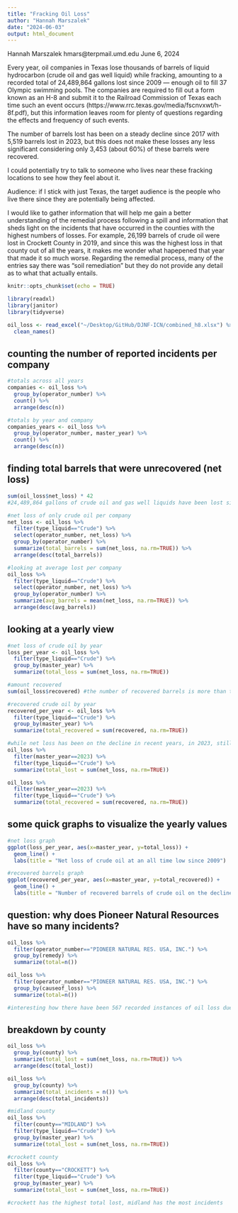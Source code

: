```yaml
---
title: "Fracking Oil Loss"
author: "Hannah Marszalek"
date: "2024-06-03"
output: html_document
---
```


Hannah Marszalek
hmars@terpmail.umd.edu
June 6, 2024

Every year, oil companies in Texas lose thousands of barrels of liquid hydrocarbon (crude oil and gas well liquid) while fracking, amounting to a recorded total of 24,489,864 gallons lost since 2009 — enough oil to fill 37 Olympic swimming pools. The companies are required to fill out a form known as an H-8 and submit it to the Railroad Commission of Texas each time such an event occurs (https://www.rrc.texas.gov/media/fscnvxwt/h-8f.pdf), but this information leaves room for plenty of questions regarding the effects and frequency of such events.

The number of barrels lost has been on a steady decline since 2017 with 5,519 barrels lost in 2023, but this does not make these losses any less significant considering only 3,453 (about 60%) of these barrels were recovered. 

I could potentially try to talk to someone who lives near these fracking locations to see how they feel about it.

Audience: if I stick with just Texas, the target audience is the people who live there since they are potentially being affected.

I would like to gather information that will help me gain a better understanding of the remedial process following a spill and information that sheds light on the incidents that have occurred in the counties with the highest numbers of losses. For example, 26,199 barrels of crude oil were lost in Crockett County in 2019, and since this was the highest loss in that county out of all the years, it makes me wonder what hapepened that year that made it so much worse. Regarding the remedial process, many of the entries say there was "soil remediation" but they do not provide any detail as to what that actually entails.

```r
knitr::opts_chunk$set(echo = TRUE)
```

```r
library(readxl)
library(janitor)
library(tidyverse)

oil_loss <- read_excel("~/Desktop/GitHub/DJNF-ICN/combined_h8.xlsx") %>% 
  clean_names()
```

## counting the number of reported incidents per company
```r
#totals across all years
companies <- oil_loss %>% 
  group_by(operator_number) %>% 
  count() %>% 
  arrange(desc(n))

#totals by year and company
companies_years <- oil_loss %>% 
  group_by(operator_number, master_year) %>% 
  count() %>% 
  arrange(desc(n))
```

## finding total barrels that were unrecovered (net loss)
```r
sum(oil_loss$net_loss) * 42
#24,489,864 gallons of crude oil and gas well liquids have been lost since 2009!

#net loss of only crude oil per company
net_loss <- oil_loss %>% 
  filter(type_liquid=="Crude") %>% 
  select(operator_number, net_loss) %>% 
  group_by(operator_number) %>%
  summarize(total_barrels = sum(net_loss, na.rm=TRUE)) %>% 
  arrange(desc(total_barrels))

#looking at average lost per company
oil_loss %>%
  filter(type_liquid=="Crude") %>% 
  select(operator_number, net_loss) %>% 
  group_by(operator_number) %>%
  summarize(avg_barrels = mean(net_loss, na.rm=TRUE)) %>% 
  arrange(desc(avg_barrels))
```

## looking at a yearly view
```r
#net loss of crude oil by year
loss_per_year <- oil_loss %>% 
  filter(type_liquid=="Crude") %>%
  group_by(master_year) %>% 
  summarize(total_loss = sum(net_loss, na.rm=TRUE))

#amount recovered
sum(oil_loss$recovered) #the number of recovered barrels is more than the net loss of barrels, but still not great

#recovered crude oil by year
recovered_per_year <- oil_loss %>% 
  filter(type_liquid=="Crude") %>%
  group_by(master_year) %>% 
  summarize(total_recovered = sum(recovered, na.rm=TRUE))

#while net loss has been on the decline in recent years, in 2023, still only about 60% of lost oil was recovered (3453/5519), as can be seen here:
oil_loss %>% 
  filter(master_year==2023) %>% 
  filter(type_liquid=="Crude") %>% 
  summarize(total_lost = sum(net_loss, na.rm=TRUE))

oil_loss %>% 
  filter(master_year==2023) %>% 
  filter(type_liquid=="Crude") %>%
  summarize(total_recovered = sum(recovered, na.rm=TRUE))
```

## some quick graphs to visualize the yearly values
```r
#net loss graph
ggplot(loss_per_year, aes(x=master_year, y=total_loss)) +
  geom_line() +
  labs(title = "Net loss of crude oil at an all time low since 2009")
```

```r
#recovered barrels graph
ggplot(recovered_per_year, aes(x=master_year, y=total_recovered)) +
  geom_line() +
  labs(title = "Number of recovered barrels of crude oil on the decline")
```

## question: why does Pioneer Natural Resources have so many incidents?
```r
oil_loss %>% 
  filter(operator_number=="PIONEER NATURAL RES. USA, INC.") %>% 
  group_by(remedy) %>% 
  summarize(total=n())

oil_loss %>%
  filter(operator_number=="PIONEER NATURAL RES. USA, INC.") %>% 
  group_by(causeof_loss) %>% 
  summarize(total=n())

#interesting how there have been 567 recorded instances of oil loss due to equipment failure, yet only 5 of the 769 incidents had "installed new equipment" or "repaired existing equipment" in the remedy column.
```

## breakdown by county
```r
oil_loss %>% 
  group_by(county) %>% 
  summarize(total_lost = sum(net_loss, na.rm=TRUE)) %>% 
  arrange(desc(total_lost))

oil_loss %>% 
  group_by(county) %>% 
  summarize(total_incidents = n()) %>%
  arrange(desc(total_incidents))

#midland county
oil_loss %>% 
  filter(county=="MIDLAND") %>% 
  filter(type_liquid=="Crude") %>%
  group_by(master_year) %>% 
  summarize(total_lost = sum(net_loss, na.rm=TRUE))

#crockett county
oil_loss %>% 
  filter(county=="CROCKETT") %>% 
  filter(type_liquid=="Crude") %>%
  group_by(master_year) %>% 
  summarize(total_lost = sum(net_loss, na.rm=TRUE))

#crockett has the highest total lost, midland has the most incidents
```

